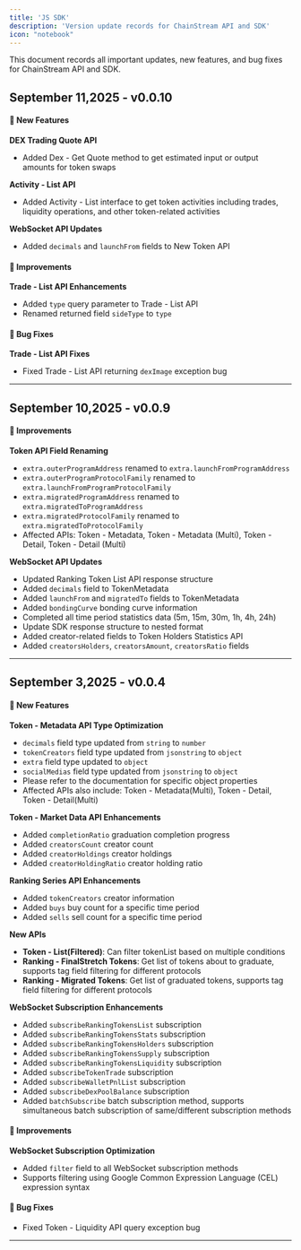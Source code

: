```yaml
---
title: 'JS SDK'
description: 'Version update records for ChainStream API and SDK'
icon: "notebook"
---
```


This document records all important updates, new features, and bug fixes for ChainStream API and SDK.

## September 11,2025 - v0.0.10

#### 🚀 New Features

**DEX Trading Quote API**
- Added Dex - Get Quote method to get estimated input or output amounts for token swaps

**Activity - List API**
- Added Activity - List interface to get token activities including trades, liquidity operations, and other token-related activities

**WebSocket API Updates**
- Added `decimals` and `launchFrom` fields to New Token API

#### 🔧 Improvements

**Trade - List API Enhancements**
- Added `type` query parameter to Trade - List API
- Renamed returned field `sideType` to `type`

#### 🐛 Bug Fixes

**Trade - List API Fixes**
- Fixed Trade - List API returning `dexImage` exception bug

---

## September 10,2025 - v0.0.9

#### 🔧 Improvements

**Token API Field Renaming**
- `extra.outerProgramAddress` renamed to `extra.launchFromProgramAddress`
- `extra.outerProgramProtocolFamily` renamed to `extra.launchFromProgramProtocolFamily`
- `extra.migratedProgramAddress` renamed to `extra.migratedToProgramAddress`
- `extra.migratedProtocolFamily` renamed to `extra.migratedToProtocolFamily`
- Affected APIs: Token - Metadata, Token - Metadata (Multi), Token - Detail, Token - Detail (Multi)

**WebSocket API Updates**
- Updated Ranking Token List API response structure
- Added `decimals` field to TokenMetadata
- Added `launchFrom` and `migratedTo` fields to TokenMetadata
- Added `bondingCurve` bonding curve information
- Completed all time period statistics data (5m, 15m, 30m, 1h, 4h, 24h)
- Update SDK response structure to nested format
- Added creator-related fields to Token Holders Statistics API
- Added `creatorsHolders`, `creatorsAmount`, `creatorsRatio` fields

---

## September 3,2025 - v0.0.4

#### 🚀 New Features

**Token - Metadata API Type Optimization**
  - `decimals` field type updated from `string` to `number`
  - `tokenCreators` field type updated from `jsonstring` to `object`
  - `extra` field type updated to `object`
  - `socialMedias` field type updated from `jsonstring` to `object`
  - Please refer to the documentation for specific object properties
  - Affected APIs also include: Token - Metadata(Multi), Token - Detail, Token - Detail(Multi)

**Token - Market Data API Enhancements**
- Added `completionRatio` graduation completion progress
- Added `creatorsCount` creator count
- Added `creatorHoldings` creator holdings
- Added `creatorHoldingRatio` creator holding ratio

**Ranking Series API Enhancements**
- Added `tokenCreators` creator information
- Added `buys` buy count for a specific time period
- Added `sells` sell count for a specific time period

**New APIs**
- **Token - List(Filtered)**: Can filter tokenList based on multiple conditions
- **Ranking - FinalStretch Tokens**: Get list of tokens about to graduate, supports tag field filtering for different protocols
- **Ranking - Migrated Tokens**: Get list of graduated tokens, supports tag field filtering for different protocols

**WebSocket Subscription Enhancements**
- Added `subscribeRankingTokensList` subscription
- Added `subscribeRankingTokensStats` subscription
- Added `subscribeRankingTokensHolders` subscription
- Added `subscribeRankingTokensSupply` subscription
- Added `subscribeRankingTokensLiquidity` subscription
- Added `subscribeTokenTrade` subscription
- Added `subscribeWalletPnlList` subscription
- Added `subscribeDexPoolBalance` subscription
- Added `batchSubscribe` batch subscription method, supports simultaneous batch subscription of same/different subscription methods

#### 🔧 Improvements

**WebSocket Subscription Optimization**
- Added `filter` field to all WebSocket subscription methods
- Supports filtering using Google Common Expression Language (CEL) expression syntax

#### 🐛 Bug Fixes

- Fixed Token - Liquidity API query exception bug

---